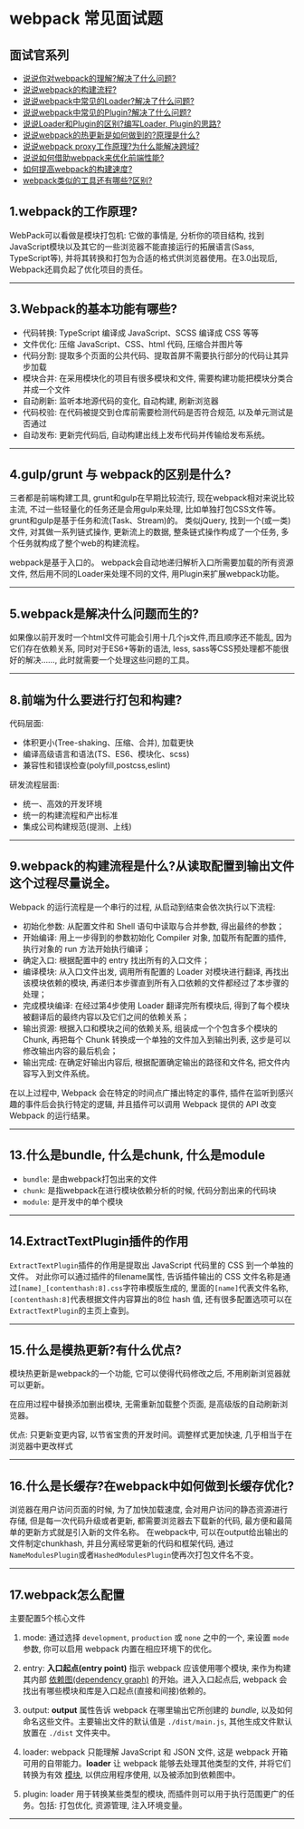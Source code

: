 # webpack 常见面试题

## 面试官系列

- [说说你对webpack的理解?解决了什么问题?](/interview/webpack/webpack_1)
- [说说webpack的构建流程?](/interview/webpack/webpack_2)
- [说说webpack中常见的Loader?解决了什么问题?](/interview/webpack/webpack_3)
- [说说webpack中常见的Plugin?解决了什么问题?](/interview/webpack/webpack_4)
- [说说Loader和Plugin的区别?编写Loader, Plugin的思路?](/interview/webpack/webpack_5)
- [说说webpack的热更新是如何做到的?原理是什么?](/interview/webpack/webpack_6)
- [说说webpack proxy工作原理?为什么能解决跨域?](/interview/webpack/webpack_7)
- [说说如何借助webpack来优化前端性能?](/interview/webpack/webpack_8)
- [如何提高webpack的构建速度?](/interview/webpack/webpack_9)
- [webpack类似的工具还有哪些?区别?](/interview/webpack/webpack_10)

## 1.webpack的工作原理?

WebPack可以看做是模块打包机: 它做的事情是, 分析你的项目结构, 找到JavaScript模块以及其它的一些浏览器不能直接运行的拓展语言(Sass, TypeScript等), 并将其转换和打包为合适的格式供浏览器使用。在3.0出现后, Webpack还肩负起了优化项目的责任。

---

## 3.Webpack的基本功能有哪些?

- 代码转换: TypeScript 编译成 JavaScript、SCSS 编译成 CSS 等等
- 文件优化: 压缩 JavaScript、CSS、html 代码, 压缩合并图片等
- 代码分割: 提取多个页面的公共代码、提取首屏不需要执行部分的代码让其异步加载
- 模块合并: 在采用模块化的项目有很多模块和文件, 需要构建功能把模块分类合并成一个文件
- 自动刷新: 监听本地源代码的变化, 自动构建, 刷新浏览器
- 代码校验: 在代码被提交到仓库前需要检测代码是否符合规范, 以及单元测试是否通过
- 自动发布: 更新完代码后, 自动构建出线上发布代码并传输给发布系统。

---

## 4.gulp/grunt 与 webpack的区别是什么?

三者都是前端构建工具, grunt和gulp在早期比较流行, 现在webpack相对来说比较主流, 不过一些轻量化的任务还是会用gulp来处理, 比如单独打包CSS文件等。
grunt和gulp是基于任务和流(Task、Stream)的。
类似jQuery, 找到一个(或一类)文件, 对其做一系列链式操作, 更新流上的数据,  整条链式操作构成了一个任务, 多个任务就构成了整个web的构建流程。

webpack是基于入口的。
webpack会自动地递归解析入口所需要加载的所有资源文件, 然后用不同的Loader来处理不同的文件, 用Plugin来扩展webpack功能。

---

## 5.webpack是解决什么问题而生的?

如果像以前开发时一个html文件可能会引用十几个js文件,而且顺序还不能乱, 因为它们存在依赖关系, 同时对于ES6+等新的语法, less, sass等CSS预处理都不能很好的解决……, 此时就需要一个处理这些问题的工具。

---

## 8.前端为什么要进行打包和构建?

代码层面: 

- 体积更小(Tree-shaking、压缩、合并), 加载更快
- 编译高级语言和语法(TS、ES6、模块化、scss)
- 兼容性和错误检查(polyfill,postcss,eslint)

研发流程层面: 

- 统一、高效的开发环境
- 统一的构建流程和产出标准
- 集成公司构建规范(提测、上线)

---

## 9.webpack的构建流程是什么?从读取配置到输出文件这个过程尽量说全。

Webpack 的运行流程是一个串行的过程, 从启动到结束会依次执行以下流程: 

- 初始化参数: 从配置文件和 Shell 语句中读取与合并参数, 得出最终的参数；
- 开始编译: 用上一步得到的参数初始化 Compiler 对象, 加载所有配置的插件, 执行对象的 run 方法开始执行编译；
- 确定入口: 根据配置中的 entry 找出所有的入口文件；
- 编译模块: 从入口文件出发, 调用所有配置的 Loader 对模块进行翻译, 再找出该模块依赖的模块, 再递归本步骤直到所有入口依赖的文件都经过了本步骤的处理；
- 完成模块编译: 在经过第4步使用 Loader 翻译完所有模块后, 得到了每个模块被翻译后的最终内容以及它们之间的依赖关系；
- 输出资源: 根据入口和模块之间的依赖关系, 组装成一个个包含多个模块的 Chunk, 再把每个 Chunk 转换成一个单独的文件加入到输出列表, 这步是可以修改输出内容的最后机会；
- 输出完成: 在确定好输出内容后, 根据配置确定输出的路径和文件名, 把文件内容写入到文件系统。

在以上过程中, Webpack 会在特定的时间点广播出特定的事件, 插件在监听到感兴趣的事件后会执行特定的逻辑, 并且插件可以调用 Webpack 提供的 API 改变 Webpack 的运行结果。

---

## 13.什么是bundle, 什么是chunk, 什么是module

- `bundle`: 是由webpack打包出来的文件
- `chunk`: 是指webpack在进行模块依赖分析的时候, 代码分割出来的代码块
- `module`: 是开发中的单个模块

---

## 14.ExtractTextPlugin插件的作用

`ExtractTextPlugin`插件的作用是提取出 JavaScript 代码里的 CSS 到一个单独的文件。
对此你可以通过插件的filename属性, 告诉插件输出的 CSS 文件名称是通过`[name]_[contenthash:8].css`字符串模版生成的, 里面的`[name]`代表文件名称, `[contenthash:8]`代表根据文件内容算出的8位 hash 值,  还有很多配置选项可以在`ExtractTextPlugin`的主页上查到。

---

## 15.什么是模热更新?有什么优点?

模块热更新是webpack的一个功能, 它可以使得代码修改之后, 不用刷新浏览器就可以更新。

在应用过程中替换添加删出模块, 无需重新加载整个页面, 是高级版的自动刷新浏览器。

优点: 只更新变更内容, 以节省宝贵的开发时间。调整样式更加快速, 几乎相当于在浏览器中更改样式

---

## 16.什么是长缓存?在webpack中如何做到长缓存优化?

浏览器在用户访问页面的时候, 为了加快加载速度, 会对用户访问的静态资源进行存储, 但是每一次代码升级或者更新, 都需要浏览器去下载新的代码, 最方便和最简单的更新方式就是引入新的文件名称。
在webpack中, 可以在output给出输出的文件制定chunkhash, 并且分离经常更新的代码和框架代码, 通过`NameModulesPlugin`或者`HashedModulesPlugin`使再次打包文件名不变。

---

## 17.webpack怎么配置

主要配置5个核心文件

1. mode: 通过选择 `development`, `production` 或 `none` 之中的一个, 来设置 `mode` 参数, 你可以启用 webpack 内置在相应环境下的优化。

2. entry: **入口起点(entry point)** 指示 webpack 应该使用哪个模块, 来作为构建其内部 [依赖图(dependency graph)](https://webpack.docschina.org/concepts/dependency-graph/) 的开始。进入入口起点后, webpack 会找出有哪些模块和库是入口起点(直接和间接)依赖的。

3. output: **output** 属性告诉 webpack 在哪里输出它所创建的 *bundle*, 以及如何命名这些文件。主要输出文件的默认值是 `./dist/main.js`, 其他生成文件默认放置在 `./dist` 文件夹中。

4. loader: webpack 只能理解 JavaScript 和 JSON 文件, 这是 webpack 开箱可用的自带能力。**loader** 让 webpack 能够去处理其他类型的文件, 并将它们转换为有效 [模块](https://webpack.docschina.org/concepts/modules), 以供应用程序使用, 以及被添加到依赖图中。

5. plugin: loader 用于转换某些类型的模块, 而插件则可以用于执行范围更广的任务。包括: 打包优化, 资源管理, 注入环境变量。

---
